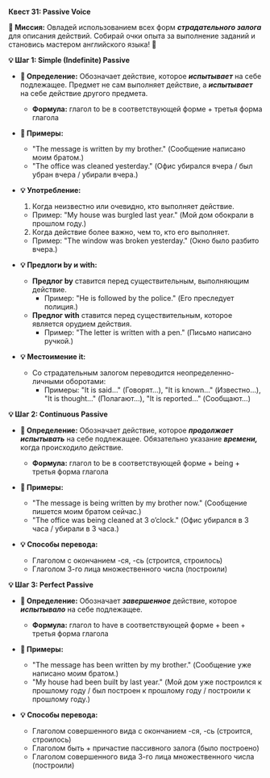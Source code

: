 
**Квест 31: Passive Voice**

**🎯 Миссия:**
Овладей использованием всех форм ***страдательного залога*** для описания действий. Собирай очки опыта за выполнение заданий и становись мастером английского языка! 🌟

**💡 Шаг 1: Simple (Indefinite) Passive**
- **📜 Определение:** Обозначает действие, которое ***испытывает*** на себе подлежащее. Предмет не сам выполняет действие, а ***испытывает*** на себе действие другого предмета.
    - **Формула:** глагол <Highlight>to be</Highlight> в соответствующей форме + третья форма глагола

- **📝 Примеры:**
    - <Highlight>"The message is written by my brother."</Highlight> <Highlight>(Сообщение написано моим братом.)</Highlight>
    - <Highlight>"The office was cleaned yesterday."</Highlight> <Highlight>(Офис убирался вчера / был убран вчера / убирали вчера.)</Highlight>

- **💡 Употребление:**
    1. Когда <Highlight>неизвестно или очевидно,</Highlight> кто выполняет действие.
    - Пример: <Highlight>"My house was burgled last year."</Highlight> <Highlight>(Мой дом обокрали в прошлом году.)</Highlight>
    2. Когда действие <Highlight>более важно,</Highlight> чем то, кто его выполняет.
    - Пример: <Highlight>"The window was broken yesterday."</Highlight> <Highlight>(Окно было разбито вчера.)</Highlight>

- **💡 Предлоги by и with:**
    - **Предлог by** ставится перед существительным, <Highlight>выполняющим</Highlight> действие.
        - Пример: <Highlight>"He is followed by the police."</Highlight> <Highlight>(Его преследует полиция.)</Highlight>
    - **Предлог with** ставится перед существительным, которое <Highlight>является</Highlight> орудием действия.
        - Пример: <Highlight>"The letter is written with a pen."</Highlight> <Highlight>(Письмо написано ручкой.)</Highlight>

- **💡 Местоимение it:**
    - Со страдательным залогом переводится <Highlight>неопределенно-личными оборотами:</Highlight>
        - Примеры: <Highlight>"It is said…" (Говорят…),</Highlight> <Highlight>"It is known…" (Известно…),</Highlight> <Highlight>"It is thought…" (Полагают…),</Highlight> <Highlight>"It is reported…" (Сообщают…)</Highlight>

**💡 Шаг 2: Continuous Passive**
- **📜 Определение:** Обозначает действие, которое ***продолжает испытывать*** на себе подлежащее. Обязательно указание ***времени,*** когда происходило действие.
    - **Формула:** глагол <Highlight>to be</Highlight> в соответствующей форме + <Highlight>being</Highlight> + третья форма глагола

- **📝 Примеры:**
    - <Highlight>"The message is being written by my brother now."</Highlight> <Highlight>(Сообщение пишется моим братом сейчас.)</Highlight>
    - <Highlight>"The office was being cleaned at 3 o’clock."</Highlight> <Highlight>(Офис убирался в 3 часа / убирали в 3 часа.)</Highlight>

- **💡 Способы перевода:**
    - Глаголом с окончанием <Highlight>-ся, -сь</Highlight> <Highlight>(строится, строилось)</Highlight>
    - Глаголом 3-го лица множественного числа <Highlight>(построили)</Highlight>

**💡 Шаг 3: Perfect Passive**
- **📜 Определение:** Обозначает ***завершенное*** действие, которое ***испытывало*** на себе подлежащее.
    - **Формула:** глагол <Highlight>to have</Highlight> в соответствующей форме + <Highlight>been</Highlight> + третья форма глагола

- **📝 Примеры:**
    - <Highlight>"The message has been written by my brother."</Highlight> <Highlight>(Сообщение уже написано моим братом.)</Highlight>
    - <Highlight>"My house had been built by last year."</Highlight> <Highlight>(Мой дом уже построился к прошлому году / был построен к прошлому году / построили к прошлому году.)</Highlight>

- **💡 Способы перевода:**
    - Глаголом совершенного вида с окончанием <Highlight>-ся, -сь</Highlight> <Highlight>(строится, строилось)</Highlight>
    - Глаголом <Highlight>быть</Highlight> + причастие пассивного залога <Highlight>(было построено)</Highlight>
    - Глаголом совершенного вида 3-го лица множественного числа <Highlight>(построили)</Highlight>